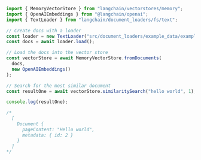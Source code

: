 ```typescript
import { MemoryVectorStore } from "langchain/vectorstores/memory";
import { OpenAIEmbeddings } from "@langchain/openai";
import { TextLoader } from "langchain/document_loaders/fs/text";

// Create docs with a loader
const loader = new TextLoader("src/document_loaders/example_data/example.txt");
const docs = await loader.load();

// Load the docs into the vector store
const vectorStore = await MemoryVectorStore.fromDocuments(
  docs,
  new OpenAIEmbeddings()
);

// Search for the most similar document
const resultOne = await vectorStore.similaritySearch("hello world", 1);

console.log(resultOne);

/*
  [
    Document {
      pageContent: "Hello world",
      metadata: { id: 2 }
    }
  ]
*/
```